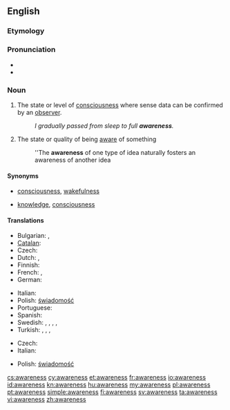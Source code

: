 ==English==

===Etymology===
{{suffix|aware|ness}}

===Pronunciation===
* {{audio|en-us-awareness.ogg|Audio (US)}}
* {{rhymes|ɛə(r)nəs}}

===Noun===
{{wikipedia}}
{{en-noun|-}}

# The state or level of [[consciousness]] where sense data can be confirmed by an [[observer]].
#: ''I gradually passed from sleep to full '''awareness'''.''
# The state or quality of being [[aware]] of something
#: ''The '''awareness''' of one type of idea naturally fosters an awareness of another idea

====Synonyms====
* {{sense|state of consciousness}} [[consciousness]], [[wakefulness]]
* {{sense|state of being aware of something}} [[knowledge]], [[consciousness]]

====Translations====
{{trans-top|the state of consciousness}}
* Bulgarian: {{t|bg|съзнание}}, {{t|bg|осведоменост}}
* [[Catalan]]: {{t+|ca|consciència|f}}
* Czech: {{t-|cs|vědomí|n}}
* Dutch: {{t+|nl|besef}}, {{t+|nl|bewustzijn}}
* Finnish: {{t-|fi|tietoisuus}}
* French: {{t+|fr|conscience}}, {{t+|fr|connaissance}}
* German: {{t+|de|Bewusstsein|n}}
{{trans-mid}}
* Italian: {{t+|it|coscienza|f}}
* Polish: [[świadomość]] {{f}}
* Portuguese: {{t+|pt|consciência|f}}
* Spanish: {{t+|es|conciencia|f}}
* Swedish: {{t|sv|medvetande|n}}, {{t|sv|medvetenhet|c}}, {{t|sv|iakttagelseförmåga|c}}, {{t|sv|aktsamhet|c}}, {{t|sv|insikt|c}}
* Turkish: {{t|tr|bilinç}}, {{t|tr|bilinçlenme}}, {{t|tr|farkındalık}}, {{t|tr|uyanıklık}}
{{trans-bottom}}

{{trans-top|the state or quality of being aware of something}}
* Czech: {{t-|cs|uvědomění|n}}
* Italian: {{t|it|consapevolezza}}
{{trans-mid}}
* Polish: [[świadomość]] {{f}}
{{trans-bottom}}

[[cs:awareness]]
[[cy:awareness]]
[[et:awareness]]
[[fr:awareness]]
[[io:awareness]]
[[id:awareness]]
[[kn:awareness]]
[[hu:awareness]]
[[my:awareness]]
[[pl:awareness]]
[[pt:awareness]]
[[simple:awareness]]
[[fi:awareness]]
[[sv:awareness]]
[[ta:awareness]]
[[vi:awareness]]
[[zh:awareness]]